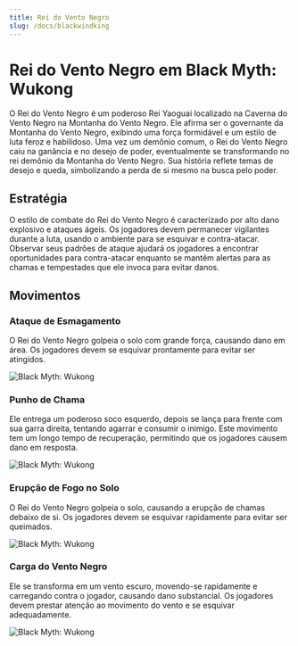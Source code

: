 ```yaml
---
title: Rei do Vento Negro
slug: /docs/blackwindking
---
```


# Rei do Vento Negro em Black Myth: Wukong

O Rei do Vento Negro é um poderoso Rei Yaoguai localizado na Caverna do Vento Negro na Montanha do Vento Negro. Ele afirma ser o governante da Montanha do Vento Negro, exibindo uma força formidável e um estilo de luta feroz e habilidoso.
Uma vez um demônio comum, o Rei do Vento Negro caiu na ganância e no desejo de poder, eventualmente se transformando no rei demônio da Montanha do Vento Negro. Sua história reflete temas de desejo e queda, simbolizando a perda de si mesmo na busca pelo poder.

## Estratégia

O estilo de combate do Rei do Vento Negro é caracterizado por alto dano explosivo e ataques ágeis. Os jogadores devem permanecer vigilantes durante a luta, usando o ambiente para se esquivar e contra-atacar. Observar seus padrões de ataque ajudará os jogadores a encontrar oportunidades para contra-atacar enquanto se mantêm alertas para as chamas e tempestades que ele invoca para evitar danos.

## Movimentos

### Ataque de Esmagamento

O Rei do Vento Negro golpeia o solo com grande força, causando dano em área. Os jogadores devem se esquivar prontamente para evitar ser atingidos.

<img src="https://image.informedainews.com/bwk1.gif" alt="Black Myth: Wukong"/>

### Punho de Chama

Ele entrega um poderoso soco esquerdo, depois se lança para frente com sua garra direita, tentando agarrar e consumir o inimigo. Este movimento tem um longo tempo de recuperação, permitindo que os jogadores causem dano em resposta.

<img src="https://image.informedainews.com/bwk2.gif" alt="Black Myth: Wukong"/>

### Erupção de Fogo no Solo

O Rei do Vento Negro golpeia o solo, causando a erupção de chamas debaixo de si. Os jogadores devem se esquivar rapidamente para evitar ser queimados.

<img src="https://image.informedainews.com/bwk3.gif" alt="Black Myth: Wukong"/>

### Carga do Vento Negro

Ele se transforma em um vento escuro, movendo-se rapidamente e carregando contra o jogador, causando dano substancial. Os jogadores devem prestar atenção ao movimento do vento e se esquivar adequadamente.

<img src="https://image.informedainews.com/bwk4.gif" alt="Black Myth: Wukong"/>

